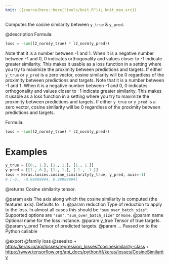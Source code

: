 ```yaml
---
knit: ({source(here::here("tools/knit.R")); knit_man_src})
---
```

Computes the cosine similarity between `y_true` & `y_pred`.

@description
Formula:
```python
loss = -sum(l2_norm(y_true) * l2_norm(y_pred))
```

Note that it is a number between -1 and 1. When it is a negative number
between -1 and 0, 0 indicates orthogonality and values closer to -1
indicate greater similarity. This makes it usable as a loss function in a
setting where you try to maximize the proximity between predictions and
targets. If either `y_true` or `y_pred` is a zero vector, cosine
similarity will be 0 regardless of the proximity between predictions
and targets.
Note that it is a number between -1 and 1. When it is a negative number
between -1 and 0, 0 indicates orthogonality and values closer to -1
indicate greater similarity. This makes it usable as a loss function in a
setting where you try to maximize the proximity between predictions and
targets. If either `y_true` or `y_pred` is a zero vector, cosine similarity
will be 0 regardless of the proximity between predictions and targets.

Formula:

```python
loss = -sum(l2_norm(y_true) * l2_norm(y_pred))
```

# Examples
```python
y_true = [[0., 1.], [1., 1.], [1., 1.]]
y_pred = [[1., 0.], [1., 1.], [-1., -1.]]
loss = keras.losses.cosine_similarity(y_true, y_pred, axis=-1)
# [-0., -0.99999994, 0.99999994]
```

@returns
Cosine similarity tensor.

@param axis The axis along which the cosine similarity is computed
    (the features axis). Defaults to `-1`.
@param reduction Type of reduction to apply to the loss. In almost all cases
    this should be `"sum_over_batch_size"`.
    Supported options are `"sum"`, `"sum_over_batch_size"` or `None`.
@param name Optional name for the loss instance.
@param y_true Tensor of true targets.
@param y_pred Tensor of predicted targets.
@param ... Passed on to the Python callable

@export
@family loss
@seealso
+ <https:/keras.io/api/losses/regression_losses#cosinesimilarity-class>
+ <https://www.tensorflow.org/api_docs/python/tf/keras/losses/CosineSimilarity>
